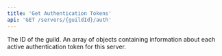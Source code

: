 ```yaml
---
title: 'Get Authentication Tokens'
api: 'GET /servers/{guildId}/auth'
---
```


<ParamField path="guild ID" type="string">
  The ID of the guild.
</ParamField>

<ResponseField name="tokens" type="array" required>
  An array of objects containing information about each active authentication token for this server.
</ResponseField>